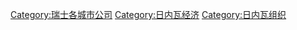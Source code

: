 [[Category:瑞士各城市公司|Category:瑞士各城市公司]]
[[Category:日内瓦经济|Category:日内瓦经济]]
[[Category:日内瓦组织|Category:日内瓦组织]]